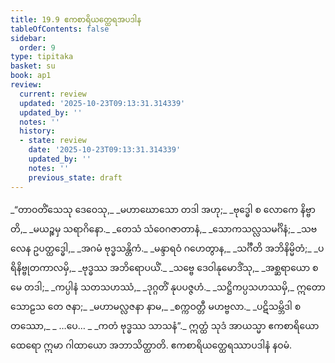 ```yaml
---
title: 19.9 ဧကစာရိယတ္ထေရအပဒါန
tableOfContents: false
sidebar:
  order: 9
type: tipitaka
basket: su
book: ap1
review:
  current: review
  updated: '2025-10-23T09:13:31.314339'
  updated_by: ''
  notes: ''
  history:
  - state: review
    date: '2025-10-23T09:13:31.314339'
    updated_by: ''
    notes: ''
    previous_state: draft
---
```



<ReviewStatus review={frontmatter.review} showDetails={true} />

<HypothesisAnnotation frontmatter={frontmatter} />

<DynamicBreadcrumb />

<Division number="51" book="ap1" e="ch" v="20" p="218">

<Paragraph number="2647" type="verses" book="ap1">
_“တာဝတိံသေသု ဒေဝေသု,_  
_မဟာဃောသော တဒါ အဟု;_  
_ဗုဒ္ဓေါ စ လောကေ နိဗ္ဗာတိ,_  
_မယဉ္စမှ သရာဂိနော._  

</Paragraph>

</Division>
<Division number="52" book="ap1" e="ch" v="20" p="218">

<Paragraph number="2648" type="verses" book="ap1">
_တေသံ သံဝေဂဇာတာနံ,_  
_သောကသလ္လသမင်္ဂိနံ;_  
_သဗလေန ဥပတ္ထဒ္ဓေါ,_  
_အဂမံ ဗုဒ္ဓသန္တိကံ._  

</Paragraph>

</Division>
<Division number="53" book="ap1" e="ch" v="20" p="218">

<Paragraph number="2649" type="verses" book="ap1">
_မန္ဒာရဝံ ဂဟေတွာန,_  
_သင်္ဂီတိ အဘိနိမ္မိတံ;_  
_ပရိနိဗ္ဗုတကာလမှိ,_  
_ဗုဒ္ဓဿ အဘိရောပယိံ._  

</Paragraph>

</Division>
<Division number="54" book="ap1" e="ch" v="20" p="218">

<Paragraph number="2650" type="verses" book="ap1">
_သဗ္ဗေ ဒေဝါနုမောဒိံသု,_  
_အစ္ဆရာယော စ မေ တဒါ;_  
_ကပ္ပါနံ သတသဟဿံ,_  
_ဒုဂ္ဂတိံ နုပပဇ္ဇဟံ._  

</Paragraph>

</Division>
<Division number="55" book="ap1" e="ch" v="20" p="218">

<Paragraph number="2651" type="verses" book="ap1">
_သဋ္ဌိကပ္ပသဟဿမှိ,_  
ဣတော သောဠသ တေ ဇနာ;_  
_မဟာမလ္လဇနာ နာမ,_  
_စက္ကဝတ္တီ မဟဗ္ဗလာ._  

</Paragraph>

</Division>
<Division number="56" book="ap1" e="ch" v="20" p="218">

<Paragraph number="2652" type="verses" book="ap1">
_ပဋိသမ္ဘိဒါ စတဿော,_  
_ …ပေ… _  
_ကတံ ဗုဒ္ဓဿ သာသနံ”._  

</Paragraph>

<Paragraph number="2653" book="ap1">
ဣတ္ထံ သုဒံ အာယသ္မာ ဧကစာရိယော ထေရော ဣမာ ဂါထာယော အဘာသိတ္ထာတိ.

</Paragraph>
</Division>

<Paragraph number="2654" type="center" book="ap1">
ဧကစာရိယတ္ထေရဿာပဒါနံ နဝမံ.
</Paragraph>